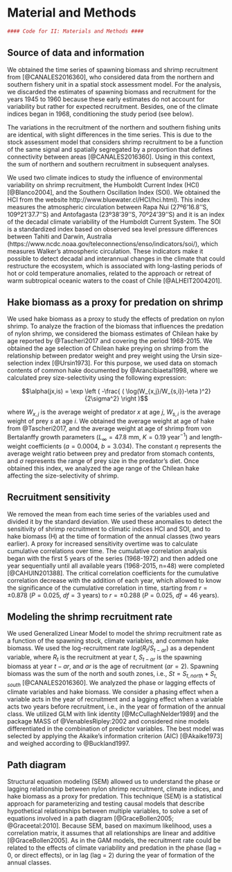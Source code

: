 # Material and Methods

```r
#### Code for II: Materials and Methods ####
```

## Source of data and information

We obtained the time series of spawning biomass and shrimp recruitment from [@CANALES2016360], who considered data from the northern and southern fishery unit in a spatial stock assessment model. For the analysis, we discarded the estimates of spawning biomass and recruitment for the years 1945 to 1960 because these early estimates do not account for variability but rather for expected recruitment. Besides, one of the climate indices began in 1968, conditioning the study period (see below).

The variations in the recruitment of the northern and southern fishing units are identical, with slight differences in the time series. This is due to the stock assessment model that considers shrimp recruitment to be a function of the same signal and spatially segregated by a proportion that defines connectivity between areas [@CANALES2016360]. Using in this context, the sum of northern and southern recruitment in subsequent analyses.

We used two climate indices to study the influence of environmental variability on shrimp recruitment, the Humboldt Current Index (HCI) [@Blanco2004], and the Southern Oscillation Index (SOI). We obtained the HCI from the website http://www.bluewater.cl/HCI/hci.html). This index measures the atmospheric circulation between Rapa Nui (27º6’16.8’’S, 109º21’37.7’’S) and Antofagasta (23º38’39’’S, 70º24’39’’S) and it is an index of the decadal climate variability of the Humboldt Current System. The SOI is a standardized index based on observed sea level pressure differences between Tahiti and Darwin, Australia (https://www.ncdc.noaa.gov/teleconnections/enso/indicators/soi/), which measures Walker’s atmospheric circulation. These indicators make it possible to detect decadal and interannual changes in the climate that could restructure the ecosystem, which is associated with long-lasting periods of hot or cold temperature anomalies, related to the approach or retreat of warm subtropical oceanic waters to the coast of Chile [@ALHEIT2004201].

## Hake biomass as a proxy for predation on shrimp

We used hake biomass as a proxy to study the effects of predation on nylon shrimp. To analyze the fraction of the biomass that influences the predation of nylon shrimp, we considered the biomass estimates of Chilean hake by age reported by @Tascheri2017 and covering the period 1968-2015. We obtained the age selection of Chilean hake preying on shrimp from the relationship between predator weight and prey weight using the Ursin size-selection index [@Ursin1973]. For this purpose, we used data on stomach contents of common hake documented by @Arancibiaetal1998, where we calculated prey size-selectivity using the following expression:

$$\alpha(jx,is) = \exp \left (   -\frac{ ( \log(W_{x,j}/W_{s,i})-\eta )^2}{2\sigma^2} \right )$$

where $W_{x,j}$ is the average weight of predator $x$ at age $j$, $W_{s,i}$ is the average weight of prey $s$ at age $i$. We obtained the average weight at age of hake from @Tascheri2017, and the average weight at age of shrimp from von Bertalanffy growth parameters ($L_{\infty}=47.8$ mm, $K=0.19$ year$^{-1}$) and length-weight coefficients ($a=0.0004$, $b=3.034$). The constant $\eta$ represents the average weight ratio between prey and predator from stomach contents, and $\sigma$ represents the range of prey size in the predator's diet. Once obtained this index, we analyzed the age range of the Chilean hake affecting the size-selectivity of shrimp. 

## Recruitment sensitivity

We removed the mean from each time series of the variables used and divided it by the standard deviation. We used these anomalies to detect the sensitivity of shrimp recruitment to climatic indices HCI and SOI, and to hake biomass (H) at the time of formation of the annual classes (two years earlier). A proxy for increased sensitivity overtime was to calculate cumulative correlations over time. The cumulative correlation analysis began with the first 5 years of the series (1968-1972) and then added one year sequentially until all available years (1968-2015, n=48) were completed [@CAHUIN201388]. The critical correlation coefficients for the cumulative correlation decrease with the addition of each year, which allowed to know the significance of the cumulative correlation in time, starting from $r = ±0.878$ ($P = 0.025$, $df = 3$ years) to $r = ±0.288$ ($P = 0.025$, $df = 46$ years).

## Modeling the shrimp recruitment rate

We used Generalized Linear Model to model the shrimp recruitment rate as a function of the spawning stock, climate variables, and common hake biomass.  We used the log-recruitment rate $log(R_t/S_{t-ar})$ as a dependent variable, where $R_t$ is the recruitment at year $t$, $S_{t-ar}$ is the spawning biomass at year $t-ar$, and $ar$ is the age of recruitment ($ar = 2$). Spawning biomass was the sum of the north and south zones, i.e., $St = S_{t,north} + S_{t,south}$ [@CANALES2016360]. We analyzed the phase or lagging effects of climate variables and hake biomass. We consider a phasing effect when a variable acts in the year of recruitment and a lagging effect when a variable acts two years before recruitment, i.e., in the year of formation of the annual class. We utilized GLM with link identity [@McCullaghNelder1989] and the package MASS of @VenablesRipley:2002 and considered nine models differentiated in the combination of predictor variables. The best model was selected by applying the Akaike's information criterion (AIC) [@Akaike1973] and weighed according to @Buckland1997.  

## Path diagram

Structural equation modeling (SEM) allowed us to understand the phase or lagging relationship between nylon shrimp recruitment, climate indices, and hake biomass as a proxy for predation. This technique (SEM) is a statistical approach for parameterizing and testing causal models that describe hypothetical relationships between multiple variables, to solve a set of equations involved in a path diagram [@GraceBollen2005; @Graceetal:2010]. Because SEM, based on maximum likelihood, uses a correlation matrix, it assumes that all relationships are linear and additive [@GraceBollen2005]. As in the GAM models, the recruitment rate could be related to the effects of climate variability and predation in the phase (lag = 0, or direct effects), or in lag (lag = 2) during the year of formation of the annual classes.

